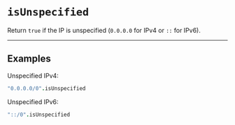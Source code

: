 # `isUnspecified`

Return `true` if the IP is unspecified (`0.0.0.0` for IPv4 or `::` for IPv6).

---

## Examples

Unspecified IPv4:
```coffee
"0.0.0.0/0".isUnspecified
```

Unspecified IPv6:
```coffee
"::/0".isUnspecified
```
